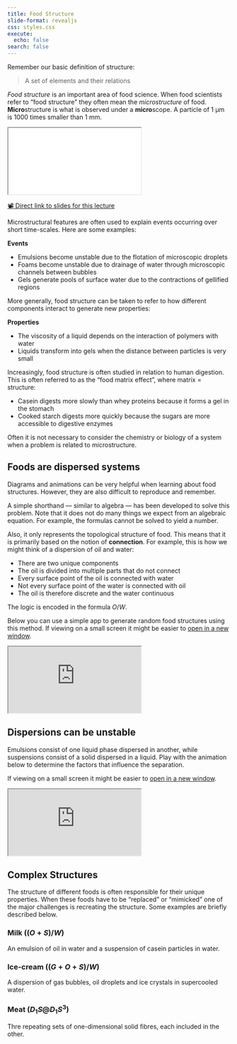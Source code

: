 ```yaml
---
title: Food Structure 
slide-format: revealjs
css: styles.css
execute:
  echo: false
search: false
---
```


Remember our basic definition of structure:

> A set of elements and their relations

*Food structure* is an important area of food science.
When food scientists refer to "food structure" they often
mean the *microstructure* of food.
**Micro**structure is what is observed under a **micro**scope.
A particle of 1 µm is 1000 times smaller than 1 mm.

<div>
```{=html}
<iframe class="slide-deck" src="../slides/eight/"></iframe>
```
</div>

[📽️ Direct link to slides for this lecture](slides/two/)

Microstructural features are often used to explain
events occurring over short time-scales.
Here are some examples:

**Events**

- Emulsions become unstable due to the flotation of microscopic droplets
- Foams become unstable due to drainage of water through microscopic channels between bubbles
- Gels generate pools of surface water due to the contractions of gellified regions

More generally, food structure can be taken to refer to how different components interact to generate new properties:

**Properties**

- The viscosity of a liquid depends on the interaction of polymers with water
- Liquids transform into gels when the distance between particles is very small

Increasingly, food structure is often studied in relation to human digestion.
This is often referred to as the "food matrix effect", where matrix = structure:

- Casein digests more slowly than whey proteins because it forms a gel in the stomach
- Cooked starch digests more quickly because the sugars are more accessible to digestive enzymes

Often it is not necessary to consider the chemistry or biology of a system when a problem is related to microstructure.

## Foods are dispersed systems

Diagrams and animations can be very helpful when learning about food structures.
However, they are also difficult to reproduce and remember.

A simple shorthand — similar to algebra — has been developed to solve this problem.
Note that it does not do many things we expect from an algebraic equation.
For example, the formulas cannot be solved to yield a number.

Also, it only represents the topological structure of food.
This means that it is primarily based on the notion of **connection**.
For example, this is how we might think of a dispersion of oil and water:

- There are two unique components
- The oil is divided into multiple parts that do not connect
- Every surface point of the oil is connected with water
- Not every surface point of the water is connected with oil
- The oil is therefore discrete and the water continuous

The logic is encoded in the formula $O/W$.

Below you can use a simple app to generate random food structures using this method.
If viewing on a small screen it might be easier to [open in a new window]().

 <div> 
<iframe class="slide-deck" src="https://edibotopic.github.io/disperse/"></iframe>
 </div>

## Dispersions can be unstable

Emulsions consist of one liquid phase dispersed in another, while suspensions consist of a solid dispersed in a liquid.
Play with the animation below to determine the factors that influence the separation.

If viewing on a small screen it might be easier to [open in a new window]().

 <div> 
<iframe class="slide-deck" src="https://edibotopic.github.io/stokes-law/
" loading="lazy"></iframe>
 </div>

## Complex Structures

The structure of different foods is often responsible for their unique properties.
When these foods have to be "replaced" or "mimicked" one of the major challenges is recreating the structure. 
Some examples are briefly described below.

### Milk ($(O+S)/W$)

An emulsion of oil in water and a suspension of casein particles in water. 

### Ice-cream ($(G+O+S)/W$)

A dispersion of gas bubbles, oil droplets and ice crystals in supercooled water.

### Meat ($D_1S@D_1S^3$)

Thre repeating sets of one-dimensional solid fibres, each included in the other.
